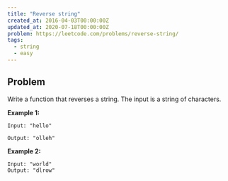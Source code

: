 ```yaml
---
title: "Reverse string"
created_at: 2016-04-03T00:00:00Z
updated_at: 2020-07-18T00:00:00Z
problem: https://leetcode.com/problems/reverse-string/
tags:
  - string
  - easy
---
```


## Problem

Write a function that reverses a string.
The input is a string of characters.

**Example 1:**

```
Input: "hello"

Output: "olleh"
```

**Example 2:**

```
Input: "world"
Output: "dlrow"
```
